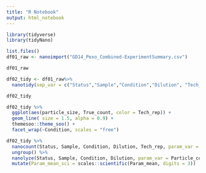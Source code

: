 ```yaml
---
title: "R Notebook"
output: html_notebook
---
```



```r
library(tidyverse)
library(tidyNano)
```

```r
list.files()
df01_raw <- nanoimport("GD14_Pexo_Combined-ExperimentSummary.csv")

df01_raw
```

```r
df02_tidy <- df01_raw%>% 
  nanotidy(sep_var = c("Status","Sample","Condition","Dilution", "Tech_rep")) 

df02_tidy

```

```r
df02_tidy %>% 
  ggplot(aes(particle_size, True_count, color = Tech_rep)) +
  geom_line( size = 1.5, alpha = 0.9) +
  themesoo::theme_soo() +
  facet_wrap(~Condition, scales = "free")
```

```r
df02_tidy %>% 
  nanocount(Status, Sample, Condition, Dilution, Tech_rep, param_var = True_count) %>% 
  ungroup() %>% 
  nanolyze(Status, Sample, Condition, Dilution, param_var = Particle_count) %>% 
  mutate(Param_mean_sci = scales::scientific(Param_mean, digits = 3))

```

